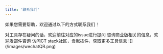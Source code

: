 ```yaml
---
title: '联系我们'
---
```


如果您需要帮助，欢迎通过以下的方式联系我们！

<CardGroup cols={2}>
  <Card title="Github issue" icon="github" href="https://github.com/chaitin/xray/issues">
    对工具存在疑问的话，欢迎前往对应的issue进行提问
  </Card>
  <Card title="邮箱" icon="envelope" href="mailto:yangmei.zhao@chaitin.com">
    咨询商业版相关的信息，欢迎发邮件咨询
  </Card>
  <Card title="CT stack" icon="globe-pointer" href="https://stack.chaitin.com/tool/detail/1">
    访问CT stack社区，贡献插件，获取更多工具信息
  </Card>
  <Card title="微信" icon="weixin">
    ![](/images/wechatQR.png)
  </Card>
</CardGroup>
